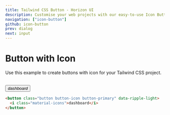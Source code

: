 ```yaml
---
title: Tailwind CSS Button - Horizon UI
description: Customise your web projects with our easy-to-use Icon Button component for Tailwind CSS using Material Design guidelines.
navigation: ["icon-button"]
github: icon-button
prev: dialog
next: input
---
```


# Button with Icon

Use this example to create buttons with icon for your Tailwind CSS project.

<br />
<ComponentDemo id='button-variants'>
  <button className='button button-icon button-primary' data-ripple-light>
    <i className='material-icons'>dashboard</i>
  </button>
</ComponentDemo>

```html showLineNumbers
<button class="button button-icon button-primary" data-ripple-light>
  <i class="material-icons">dashboard</i>
</button>
```
